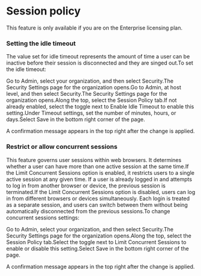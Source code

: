 ﻿# Session policy

This feature is only available if you are on the Enterprise licensing plan.

### Setting the idle timeout

The value set for idle timeout represents the amount of time a user can be inactive before their session is disconnected and they are singed out.To set the idle timeout:

Go to Admin, select your organization, and then select Security.The Security Settings page for the organization opens.Go to Admin, at host level, and then select Security.The Security Settings page for the organization opens.Along the top, select the Session Policy tab.If not already enabled, select the toggle next to Enable Idle Timeout to enable this setting.Under Timeout settings, set the number of minutes, hours, or days.Select Save in the bottom right corner of the page.

A confirmation message appears in the top right after the change is applied.


### Restrict or allow concurrent sessions

This feature governs user sessions within web browsers. It determines whether a user can have more than one active session at the same time.If the Limit Concurrent Sessions option is enabled, it restricts users to a single active session at any given time. If a user is already logged in and attempts to log in from another browser or device, the previous session is terminated.If the Limit Concurrent Sessions option is disabled, users can log in from different browsers or devices simultaneously. Each login is treated as a separate session, and users can switch between them without being automatically disconnected from the previous sessions.To change concurrent sessions settings:

Go to Admin, select your organization, and then select Security.The Security Settings page for the organization opens.Along the top, select the Session Policy tab.Select the toggle next to Limit Concurrent Sessions to enable or disable this setting.Select Save in the bottom right corner of the page.

A confirmation message appears in the top right after the change is applied.

